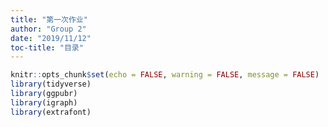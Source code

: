 ```yaml
---
title: "第一次作业"
author: "Group 2"
date: "2019/11/12"
toc-title: "目录"
---
```


```r
knitr::opts_chunk$set(echo = FALSE, warning = FALSE, message = FALSE)
library(tidyverse)
library(ggpubr)
library(igraph)
library(extrafont)
```
